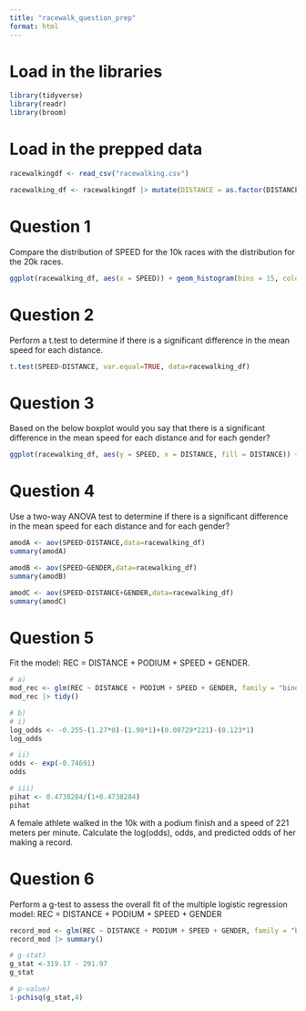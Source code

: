 ```yaml
---
title: "racewalk_question_prep"
format: html
---
```


# Load in the libraries

```r
library(tidyverse)
library(readr)
library(broom)
```

# Load in the prepped data

```r
racewalkingdf <- read_csv("racewalking.csv")

racewalking_df <- racewalkingdf |> mutate(DISTANCE = as.factor(DISTANCE))
```

# Question 1

Compare the distribution of SPEED for the 10k races with the distribution for the 20k races.

```r
ggplot(racewalking_df, aes(x = SPEED)) + geom_histogram(bins = 15, colour = "black", fill = "lightblue") + facet_wrap(~DISTANCE) + theme_minimal()
```

# Question 2

Perform a t.test to determine if there is a significant difference in the mean speed for each distance.

```r
t.test(SPEED~DISTANCE, var.equal=TRUE, data=racewalking_df)
```

# Question 3

Based on the below boxplot would you say that there is a significant difference in the mean speed for each distance and for each gender?

```r
ggplot(racewalking_df, aes(y = SPEED, x = DISTANCE, fill = DISTANCE)) + geom_boxplot(show.legend = FALSE) + facet_wrap(~GENDER) + theme_minimal() + scale_fill_brewer() 
```

# Question 4

Use a two-way ANOVA test to determine if there is a significant difference in the mean speed for each distance and for each gender?

```r
amodA <- aov(SPEED~DISTANCE,data=racewalking_df)
summary(amodA)

amodB <- aov(SPEED~GENDER,data=racewalking_df)
summary(amodB)

amodC <- aov(SPEED~DISTANCE+GENDER,data=racewalking_df)
summary(amodC)
```

# Question 5

Fit the model: REC = DISTANCE + PODIUM + SPEED + GENDER. 

```r
# a)
mod_rec <- glm(REC ~ DISTANCE + PODIUM + SPEED + GENDER, family = "binomial", data = racewalking_df)
mod_rec |> tidy()

# b)
# i)
log_odds <- -0.255-(1.27*0)-(1.98*1)+(0.00729*221)-(0.123*1)
log_odds

# ii)
odds <- exp(-0.74691)
odds

# iii)
pihat <- 0.4738284/(1+0.4738284)
pihat
```


A female athlete walked in the 10k with a podium finish and a speed of 221 meters per minute. Calculate the log(odds), odds, and predicted odds of her making a record. 

# Question 6

Perform a g-test to assess the overall fit of the multiple logistic regression model: REC = DISTANCE + PODIUM + SPEED + GENDER 

```r
record_mod <- glm(REC ~ DISTANCE + PODIUM + SPEED + GENDER, family = "binomial", data = racewalking_df)
record_mod |> summary()

# g-stat)
g_stat <-319.17 - 291.97
g_stat

# p-value)
1-pchisq(g_stat,4)
```
